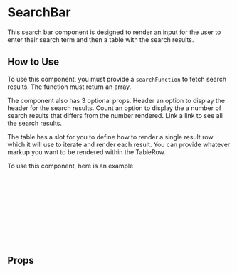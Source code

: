 
<Meta of={SearchBarStories} />

# SearchBar

This search bar component is designed to render an input for the user to enter their search term and then a table with the search results.

<Canvas of={Primary} />

## How to Use

To use this component, you must provide a `searchFunction` to fetch search results. The function must return an array.

The component also has 3 optional props. Header an option to display the header for the search results. Count an option to display the a number of search results that differs from the number rendered. Link a link to see all the search results.

The table has a slot for you to define how to render a single result row which it will use to iterate and render each result. You can provide whatever markup you want to be rendered within the TableRow.

To use this component, here is an example

```html
<SearchBar searchFunction="myCustomSearch">
  <template #default="{ result }" class="min-w-full">
    <td>
      <img class="w-5 h-5" :src="result.img" />
    </td>
    <td>{{ result.description }}</td>
    <td>{{ result.type }}</td>
    <td>></td>
  </template>
</SearchBar>
```

## Props

<ArgTypes story={PRIMARY_STORY} />
